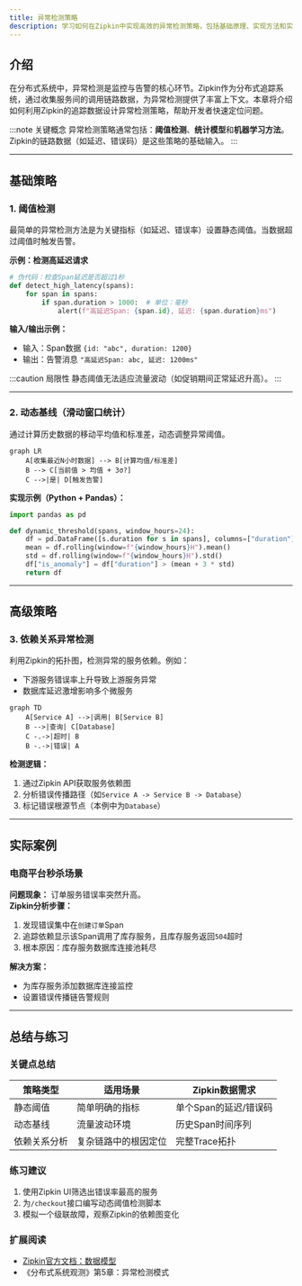 ```yaml
---
title: 异常检测策略
description: 学习如何在Zipkin中实现高效的异常检测策略，包括基础原理、实现方法和实际案例分析。
---
```


## 介绍

在分布式系统中，异常检测是监控与告警的核心环节。Zipkin作为分布式追踪系统，通过收集服务间的调用链路数据，为异常检测提供了丰富上下文。本章将介绍如何利用Zipkin的追踪数据设计异常检测策略，帮助开发者快速定位问题。

:::note 关键概念
异常检测策略通常包括：**阈值检测**、**统计模型**和**机器学习方法**。Zipkin的链路数据（如延迟、错误码）是这些策略的基础输入。
:::

---

## 基础策略

### 1. 阈值检测
最简单的异常检测方法是为关键指标（如延迟、错误率）设置静态阈值。当数据超过阈值时触发告警。

**示例：检测高延迟请求**
```python
# 伪代码：检查Span延迟是否超过1秒
def detect_high_latency(spans):
    for span in spans:
        if span.duration > 1000:  # 单位：毫秒
            alert(f"高延迟Span: {span.id}, 延迟: {span.duration}ms")
```

**输入/输出示例：**
- 输入：Span数据 `{id: "abc", duration: 1200}`
- 输出：告警消息 `"高延迟Span: abc, 延迟: 1200ms"`

:::caution 局限性
静态阈值无法适应流量波动（如促销期间正常延迟升高）。
:::

---

### 2. 动态基线（滑动窗口统计）
通过计算历史数据的移动平均值和标准差，动态调整异常阈值。

```mermaid
graph LR
    A[收集最近N小时数据] --> B[计算均值/标准差]
    B --> C[当前值 > 均值 + 3σ?]
    C -->|是| D[触发告警]
```

**实现示例（Python + Pandas）：**
```python
import pandas as pd

def dynamic_threshold(spans, window_hours=24):
    df = pd.DataFrame([s.duration for s in spans], columns=["duration"])
    mean = df.rolling(window=f"{window_hours}H").mean()
    std = df.rolling(window=f"{window_hours}H").std()
    df["is_anomaly"] = df["duration"] > (mean + 3 * std)
    return df
```

---

## 高级策略

### 3. 依赖关系异常检测
利用Zipkin的拓扑图，检测异常的服务依赖。例如：
- 下游服务错误率上升导致上游服务异常
- 数据库延迟激增影响多个微服务

```mermaid
graph TD
    A[Service A] -->|调用| B[Service B]
    B -->|查询| C[Database]
    C -.->|超时| B
    B -.->|错误| A
```

**检测逻辑：**
1. 通过Zipkin API获取服务依赖图
2. 分析错误传播路径（如`Service A -> Service B -> Database`）
3. 标记错误根源节点（本例中为`Database`）

---

## 实际案例

### 电商平台秒杀场景
**问题现象：** 订单服务错误率突然升高。<br />
**Zipkin分析步骤：**
1. 发现错误集中在`创建订单`Span
2. 追踪依赖显示该Span调用了库存服务，且库存服务返回`504`超时
3. 根本原因：库存服务数据库连接池耗尽

**解决方案：**
- 为库存服务添加数据库连接监控
- 设置错误传播链告警规则

---

## 总结与练习

### 关键点总结
| 策略类型       | 适用场景                  | Zipkin数据需求          |
|----------------|---------------------------|-------------------------|
| 静态阈值       | 简单明确的指标            | 单个Span的延迟/错误码   |
| 动态基线       | 流量波动环境              | 历史Span时间序列        |
| 依赖关系分析   | 复杂链路中的根因定位      | 完整Trace拓扑           |

### 练习建议
1. 使用Zipkin UI筛选出错误率最高的服务
2. 为`/checkout`接口编写动态阈值检测脚本
3. 模拟一个级联故障，观察Zipkin的依赖图变化

### 扩展阅读
- [Zipkin官方文档：数据模型](https://zipkin.io/pages/data_model.html)
- 《分布式系统观测》第5章：异常检测模式